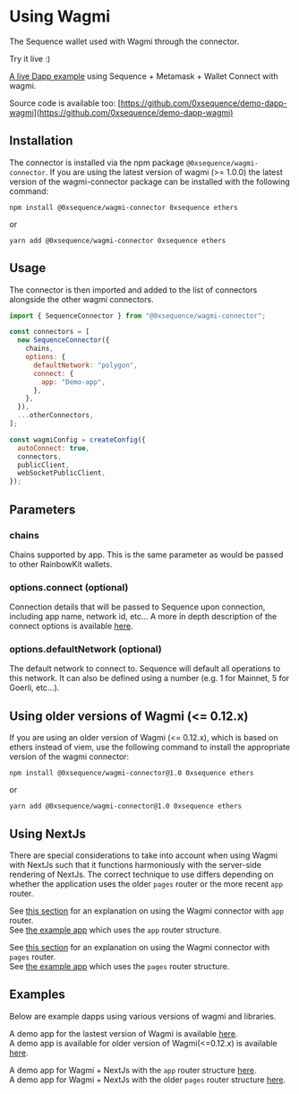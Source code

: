 

# Using Wagmi

The Sequence wallet used with Wagmi through the connector.

<Callout type="info">
Try it live :)

[A live Dapp example](https://0xsequence.github.io/demo-dapp-wagmi/) using Sequence + Metamask + Wallet Connect with wagmi.

Source code is available too: [https://github.com/0xsequence/demo-dapp-wagmi](https://github.com/0xsequence/demo-dapp-wagmi)
</Callout>

## Installation

The connector is installed via the npm package `@0xsequence/wagmi-connector`. If you are using the latest version of wagmi (>= 1.0.0) the latest version of the wagmi-connector package can be installed with the following command:

```shell
npm install @0xsequence/wagmi-connector 0xsequence ethers
```

or

```shell
yarn add @0xsequence/wagmi-connector 0xsequence ethers
```

## Usage

The connector is then imported and added to the list of connectors alongside the other wagmi connectors.

```js
import { SequenceConnector } from "@0xsequence/wagmi-connector";

const connectors = [
  new SequenceConnector({
    chains,
    options: {
      defaultNetwork: "polygon",
      connect: {
        app: "Demo-app",
      },
    },
  }),
  ...otherConnectors,
];

const wagmiConfig = createConfig({
  autoConnect: true,
  connectors,
  publicClient,
  webSocketPublicClient,
});
```

## Parameters

### chains

Chains supported by app. This is the same parameter as would be passed to other RainbowKit wallets.

### options.connect (optional)

Connection details that will be passed to Sequence upon connection, including app name, network id, etc...
A more in depth description of the connect options is available [here](/solutions/wallets/universal-wallet/examples/connect-wallet#wallet-login-and-connect-options).

### options.defaultNetwork (optional)

The default network to connect to. Sequence will default all operations to this network. It can also be defined using a number (e.g. 1 for Mainnet, 5 for Goerli, etc...).

## Using older versions of Wagmi (\<\= 0.12.x)

If you are using an older version of Wagmi (\<\= 0.12.x), which is based on ethers instead of viem, use the following command to install the appropriate version of the wagmi connector:

```shell
npm install @0xsequence/wagmi-connector@1.0 0xsequence ethers
```

or

```shell
yarn add @0xsequence/wagmi-connector@1.0 0xsequence ethers
```

## Using NextJs

There are special considerations to take into account when using Wagmi with NextJs such that it functions harmoniously with the server-side rendering of NextJs.
The correct technique to use differs depending on whether the application uses the older `pages` router or the more recent `app` router.

See [this section](https://docs.sequence.xyz/wallet/connectors/FAQ/#how-do-i-use-a-wallet-library-and-connector-with-nextjs-using-the-app-directory-version-13-and-above-only) for an explanation on using the Wagmi connector with `app` router.  
See [the example app](https://github.com/0xsequence/demo-dapp-wagmi-next/tree/use-client-method) which uses the `app` router structure.

See [this section](https://docs.sequence.xyz/wallet/connectors/FAQ/#how-do-i-use-a-wallet-library-and-connector-with-nextjs-using-the-pages-directory-all-versions-of-nextjs) for an explanation on using the Wagmi connector with `pages` router.  
See [the example app](https://github.com/0xsequence/demo-dapp-wagmi-next/tree/mount-hook) which uses the `pages` router structure.

## Examples

Below are example dapps using various versions of wagmi and libraries.

A demo app for the lastest version of Wagmi is available [here](https://github.com/0xsequence/demo-dapp-wagmi/tree/wagmi-1-0-0).  
A demo app is available for older version of Wagmi(\<\=0.12.x) is available [here](https://github.com/0xsequence/demo-dapp-wagmi/tree/wagmi-0-12-x).

A demo app for Wagmi + NextJs with the `app` router structure [here](https://github.com/0xsequence/demo-dapp-wagmi-next/tree/use-client-method).  
A demo app for Wagmi + NextJs with the older `pages` router structure [here](https://github.com/0xsequence/demo-dapp-wagmi-next/tree/mount-hook).
